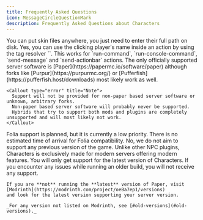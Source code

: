 ```yaml
---
title: Frequently Asked Questions
icon: MessageCircleQuestionMark
description: Frequently Asked Questions about Characters
---
```



<Accordions type="single">
  <Accordion title="Where do I put skin files?" id="skin-folder">
    You can put skin files anywhere, you just need to enter their full path on disk.
  </Accordion>
  <Accordion title="Can I use the clicking player's name inside an action?" id="player-action">
    Yes, you can use the clicking player's name inside an action by using the tag resolver `<player>`.  
    This works for `run-command`, `run-console-command`, `send-message` and `send-actionbar` actions.
  </Accordion>
  <Accordion
    title="Which server software does Characters support?"
    id="server-software"
  >
    The only officially supported server software is [Paper](https://papermc.io/software/paper)
    although forks like [Purpur](https://purpurmc.org/) or [Pufferfish](https://pufferfish.host/downloads)
    most likely work as well.
    
    <Callout type="error" title="Note">
      Support will not be provided for non-paper based server software or unknown, arbitrary forks.  
      Non-paper based server software will probably never be supported.  
      Hybrids that try to support both mods and plugins are completely unsupported and will most likely not work.
    </Callout>
  </Accordion>
  <Accordion
    title="Will Characters support Folia in the future?"
    id="folia-support"
  >
    Folia support is planned, but it is currently a low priority.  
    There is no estimated time of arrival for Folia compatibility.
  </Accordion>
  <Accordion
    title="Will Characters ever support older Minecraft versions?"
    id="old-versions"
  >
    No, we do not aim to support any previous version of the game.  
    Unlike other NPC plugins, Characters is exclusively made for modern servers offering modern features.
  </Accordion>
  <Accordion
    title="Which version of Characters should I choose?"
    id="version"
  >
    <Callout title="Important">
      You will only get support for the latest version of Characters.  
      If you encounter any issues while running an older build, you will not receive any support.
    </Callout>

    If you are **not** running the **latest** version of Paper, visit [Modrinth](https://modrinth.com/project/oeBa7ep1/versions)
    and look for the latest version supporting your server version.

    _For any version not listed on Modrinth, see [#old-versions](#old-versions)._

  </Accordion>
</Accordions>
